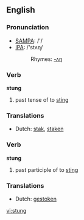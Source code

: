 ==English==

===Pronunciation===
*[[w:SAMPA|SAMPA]]: /'/
*[[w:IPA|IPA]]: /'stʌɳ/
*:Rhymes: [[Rhymes:English:-ʌŋ|-ʌŋ]]

===Verb===
'''stung'''

# past tense of to [[sting]]

===Translations===
*Dutch: [[stak]], [[staken]]

===Verb===
'''stung'''

# past participle of to [[sting]]

===Translations===
*Dutch: [[gestoken]]

[[vi:stung]]